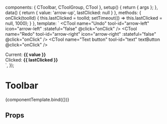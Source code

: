 
<Meta
  title="Components/Toolbar"
  component={CToolbar}
/>

<!--- Component template -->

  components: { CToolbar, CToolGroup, CTool },
  setup() {
    return { args };
  },
  data() {
    return {
      value: 'arrow-up',
      lastClicked: null
    }
  },
  methods: {
    onClick(toolId) {
      this.lastClicked = toolId;
      setTimeout(() => this.lastClicked = null, 1000);
    }
  },
  template: `<CToolbar v-bind="args" v-model="value">
  <CToolGroup>
    <CTool name="Grid" tool-id="grid" icon="grid" :stateful="true" />
    <CTool name="List" tool-id="list" icon="list" :stateful="true" />
  </CToolGroup>
  <CToolGroup divider-left>
    <CTool name="Undo" tool-id="arrow-left" icon="arrow-left" :stateful="false" @click="onClick" />
    <CTool name="Redo" tool-id="arrow-right" icon="arrow-right" :stateful="false" @click="onClick" />
  </CToolGroup>
  <CToolGroup divider-left divider-right>
    <CTool name="Disabled icon" tool-id="image" icon="image" disabled />
    <CTool name="Not hoverable" tool-id="play" icon="play" :hoverable="false" />
    <CTool name="Text button" tool-id="text" textButton @click="onClick" />
  </CToolGroup>
  <div class="text-sm ml-12">
    <div>Current: <b>{{ value }}</b></div>
    <div>Clicked: <b>{{ lastClicked }}</b></div>
  </div>
</CToolbar>`,
});

<!--- Component documentation -->

# Toolbar

<Canvas withSource='open'>
  <Story name="Overview"
        args={{
        }}>
    {componentTemplate.bind({})}
  </Story>
</Canvas>

## Props
<ArgsTable story="Overview" />
